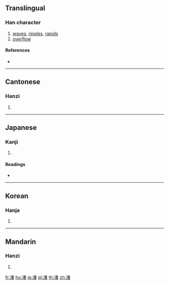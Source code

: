 {{character info/new}}
{{also|漾}}
==Translingual==

===Han character===
{{Han char|rn=85|rad=水|as=15|sn=18|four=38132|canj=ETOV}}

# [[waves]], [[ripples]], [[rapids]]
# [[overflow]]

====References====
* {{Han ref|kx=0658.160|dkj=18573|dj=1068.150|hdz=31773.020|uh=7001|ud=28673|bh=EFEE|bd=61422}}

----

==Cantonese==

===Hanzi===
{{yue-hanzi|jyut=|y=yeung6}}

# {{defn|lang=yue|sort=水15}}

----

==Japanese==

===Kanji===
{{ja-kanji|grade=|rs=水15}}

# {{defn|lang=ja|sort=水15}}

====Readings====
* {{ja-readings|on=[[よう]] (yō)|kun=}}

----

==Korean==

===Hanja===
{{ko-hanja|hangeul=양|eumhun=|rv=yang|mr=yang|y=yang}}

# {{defn|lang=ko|sort=水15}}

----

==Mandarin==

===Hanzi===
{{cmn-hanzi|pin=[[yàng]] ([[yang4]])|wg=yang<sup>4</sup>}}

# {{defn|lang=cmn|sort=水15}}

[[fr:瀁]]
[[hu:瀁]]
[[ja:瀁]]
[[pl:瀁]]
[[th:瀁]]
[[zh:瀁]]